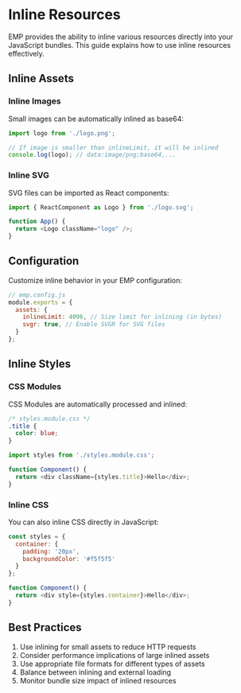 # Inline Resources

EMP provides the ability to inline various resources directly into your JavaScript bundles. This guide explains how to use inline resources effectively.

## Inline Assets

### Inline Images

Small images can be automatically inlined as base64:

```js
import logo from './logo.png';

// If image is smaller than inlineLimit, it will be inlined
console.log(logo); // data:image/png;base64,...
```

### Inline SVG

SVG files can be imported as React components:

```js
import { ReactComponent as Logo } from './logo.svg';

function App() {
  return <Logo className="logo" />;
}
```

## Configuration

Customize inline behavior in your EMP configuration:

```js
// emp.config.js
module.exports = {
  assets: {
    inlineLimit: 4096, // Size limit for inlining (in bytes)
    svgr: true, // Enable SVGR for SVG files
  }
};
```

## Inline Styles

### CSS Modules

CSS Modules are automatically processed and inlined:

```css
/* styles.module.css */
.title {
  color: blue;
}
```

```js
import styles from './styles.module.css';

function Component() {
  return <div className={styles.title}>Hello</div>;
}
```

### Inline CSS

You can also inline CSS directly in JavaScript:

```js
const styles = {
  container: {
    padding: '20px',
    backgroundColor: '#f5f5f5'
  }
};

function Component() {
  return <div style={styles.container}>Hello</div>;
}
```

## Best Practices

1. Use inlining for small assets to reduce HTTP requests
2. Consider performance implications of large inlined assets
3. Use appropriate file formats for different types of assets
4. Balance between inlining and external loading
5. Monitor bundle size impact of inlined resources